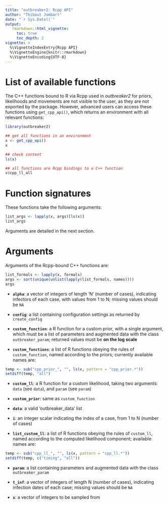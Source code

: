 ```yaml
---
title: "outbreaker2: Rcpp API"
author: "Thibaut Jombart"
date: "`r Sys.Date()`"
output:
   rmarkdown::html_vignette:
     toc: true
     toc_depth: 2
vignette: >
  %\VignetteIndexEntry{Rcpp API}
  %\VignetteEngine{knitr::rmarkdown}
  %\VignetteEncoding{UTF-8}
---
```




# List of available functions

The C++ functions bound to R via Rcpp used in *outbreaker2* for priors,
likelihoods and movements are not visible to the user, as they are not exported
by the package. However, advanced users can access these functions using `get_cpp_api()`, which returns an environment with all relevant functions:

```r
library(outbreaker2) 

## get all functions in an environment
x <- get_cpp_api()
x

## check content
ls(x)

## all functions are Rcpp bindings to a C++ function
x$cpp_ll_all

```



# Function signatures

These functions take the following arguments:
```r

list_args <- lapply(x, args)[ls(x)]
list_args

```

Arguments are detailed in the next section.



# Arguments

Arguments of the Rcpp-bound C++ functions are:
```r

list_formals <- lapply(x, formals)
args <- sort(unique(unlist(lapply(list_formals, names))))
args

```

- **`alpha`**: a vector of integers of length 'N' (number of cases), indicating
    infectors of each case, with values from 1 to N; missing values should be
    `NA`

- **`config`**: a list containing configuration settings as returned by
    `create_config`

- **`custom_function`**: a R function for a custom prior, with a single
    argument, which must be a list of parameters and augmented data with the
    class `outbreaker_param`; returned values must be **on the log scale**

- **`custom_functions`**: a list of R functions obeying the rules of
`custom_function`, named according to the priors; currently available names are:

```r

temp <- sub("cpp_prior_", "", ls(x, pattern = "cpp_prior.*"))
setdiff(temp, "all") 

```

- **`custom_ll`**: a R function for a custom likelihood, taking two arguments:
    `data` (see `data`), and `param` (see `param`)

- **`custom_prior`**: same as `custom_function`

- **`data`**: a valid 'outbreaker_data' list

- **`i`**: an integer scalar indicating the index of a case, from 1 to N (number of cases) 

- **`list_custom_ll`**: a list of R functions obeying the rules of `custom_ll`,
    named according to the computed likelihood component; available names are:

```r
temp <- sub("cpp_ll_", "", ls(x, pattern = "cpp_ll.*"))
setdiff(temp, c("timing", "all"))	    
```

- **`param`**: a list containing parameters and augmented data with the class
    `outbreaker_param`

- **`t_inf`**: a vector of integers of length N (number of cases), indicating
    infection dates of each case; missing values should be `NA`


- **`x`**: a vector of integers to be sampled from
